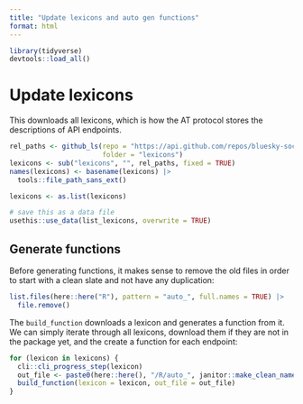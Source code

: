 ```yaml
---
title: "Update lexicons and auto gen functions"
format: html
---
```


```r
library(tidyverse)
devtools::load_all()
```

# Update lexicons

This downloads all lexicons, which is how the AT protocol stores the descriptions of API endpoints.

```r
rel_paths <- github_ls(repo = "https://api.github.com/repos/bluesky-social/atproto/contents",
                       folder = "lexicons")
lexicons <- sub("lexicons", "", rel_paths, fixed = TRUE)
names(lexicons) <- basename(lexicons) |>
  tools::file_path_sans_ext()

lexicons <- as.list(lexicons)

# save this as a data file
usethis::use_data(list_lexicons, overwrite = TRUE)
```

## Generate functions

Before generating functions, it makes sense to remove the old files in order to start with a clean slate and not have any duplication:

```r
list.files(here::here("R"), pattern = "auto_", full.names = TRUE) |> 
  file.remove()
```

The `build_function` downloads a lexicon and generates a function from it.
We can simply iterate through all lexicons, download them if they are not in the package yet, and the create a function for each endpoint:

```r
for (lexicon in lexicons) {
  cli::cli_progress_step(lexicon)
  out_file <- paste0(here::here(), "/R/auto_", janitor::make_clean_names(fs::path_dir(lexicon)), ".R")
  build_function(lexicon = lexicon, out_file = out_file) 
}
```

